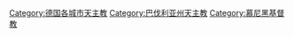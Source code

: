 [[Category:德国各城市天主教|Category:德国各城市天主教]]
[[Category:巴伐利亚州天主教|Category:巴伐利亚州天主教]]
[[Category:慕尼黑基督教|Category:慕尼黑基督教]]